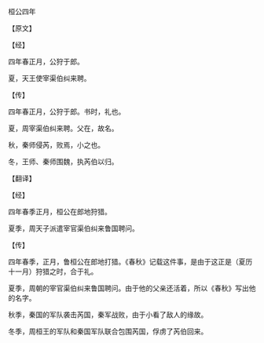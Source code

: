

桓公四年

【原文】

【经】

四年春正月，公狩于郎。

夏，天王使宰渠伯纠来聘。

【传】

四年春正月，公狩于郎。书时，礼也。

夏，周宰渠伯纠来聘。父在，故名。

秋，秦师侵芮，败焉，小之也。

冬，王师、秦师围魏，执芮伯以归。

【翻译】

【经】

四年春季正月，桓公在郎地狩猎。

夏季，周天子派遣宰官渠伯纠来鲁国聘问。

【传】

四年春季，正月，鲁桓公在郎地打猎。《春秋》记载这件事，是由于这正是（夏历十一月）狩猎之时，合于礼。

夏季，周朝的宰官渠伯纠来鲁国聘问。由于他的父亲还活着，所以《春秋》写出他的名字。

秋季，秦国的军队袭击芮国，秦军战败，由于小看了敌人的缘故。

冬季，周桓王的军队和秦国军队联合包围芮国，俘虏了芮伯回来。

